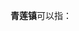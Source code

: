 '''青莲镇'''可以指：
{{PRC admin/disambig|44/18/23/100/000|50/02/36/134/000|51/07/81/104/000|51/13/03/113/000}}
{{disambig|cat=三字中国镇名消歧义}}